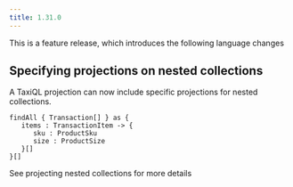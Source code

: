 ```yaml
---
title: 1.31.0
---
```



This is a feature release, which introduces the following language changes

## Specifying projections on nested collections

A TaxiQL projection can now include specific projections for nested collections.

```taxi
findAll { Transaction[] } as {
   items : TransactionItem -> {
      sku : ProductSku
      size : ProductSize
   }[]
}[]
```

See <Link to="/language-reference/querying-with-taxiql/#projecting-nested-collections">projecting nested collections</Link>
for more details
